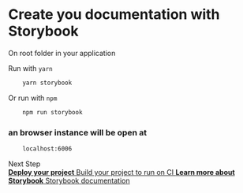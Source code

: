 
<Meta title="Web/Docs/Documentation" />

<style>
  { storybookStyles }
</style>

# Create you documentation with Storybook
 
<div className="subheading">On root folder in your application</div>

Run with `yarn`
```sh
    yarn storybook
```

Or run with `npm`
```sh
    npm run storybook
```

### an browser instance will be open at
```sh
    localhost:6006
``` 

<div className="subheading">Next Step</div>
<div className="link-list">
  <a className="link-item" href="?path=/docs/web-docs-deploy--page"  > 
    <span>
      <strong>Deploy your project</strong>
      Build your project to run on CI
    </span>
  </a>
  <a className="link-item" href="https://storybook.js.org/docs/react/get-started/whats-a-story" > 
    <span>
      <strong>Learn more about Storybook</strong>
      Storybook documentation
    </span>
  </a>
</div>